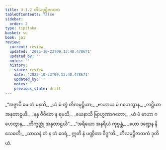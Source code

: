 ```yaml
---
title: 3.1.2 တိလမုဋ္ဌိဇာတက
tableOfContents: false
sidebar:
  order: 2
type: tipitaka
basket: su
book: ja1
review:
  current: review
  updated: '2025-10-23T09:13:40.478671'
  updated_by: ''
  notes: ''
  history:
  - state: review
    date: '2025-10-23T09:13:40.478671'
    updated_by: ''
    notes: ''
    previous_state: draft
---
```



<ReviewStatus review={frontmatter.review} showDetails={true} />

<HypothesisAnnotation frontmatter={frontmatter} />

<DynamicBreadcrumb />

<Division number="4" book="ja1" e="ch" v="22" p="71">

<Paragraph number="674" type="verses" book="ja1">
_“အဇ္ဇာပိ မေ တံ မနသိ,_  
_ယံ မံ တွံ တိလမုဋ္ဌိယာ;_  
_ဗာဟာယ မံ ဂဟေတွာန,_  
_လဋ္ဌိယာ အနုတာဠယိ._  

</Paragraph>

</Division>
<Division number="5" book="ja1" e="ch" v="22" p="71">

<Paragraph number="675" type="verses" book="ja1">
_နနု ဇီဝိတေ န ရမသိ,_  
_ယေနာသိ ဗြာဟ္မဏာဂတော;_  
_ယံ မံ ဗာဟာ ဂဟေတွာန,_  
_တိက္ခတ္တုံ အနုတာဠယိ”._  

</Paragraph>

</Division>
<Division number="6" book="ja1" e="ch" v="22" p="71">

<Paragraph number="676" type="verses" book="ja1">
_“အရိယော အနရိယံ ကုဗ္ဗန္တံ,_  
_ယော ဒဏ္ဍေန နိသေဓတိ;_  
_သာသနံ တံ န တံ ဝေရံ,_  
ဣတိ နံ ပဏ္ဍိတာ ဝိဒူ”တိ._  


</Paragraph>
</Division>

<Paragraph number="677" type="center" book="ja1">
တိလမုဋ္ဌိဇာတကံ ဒုတိယံ.
</Paragraph>
